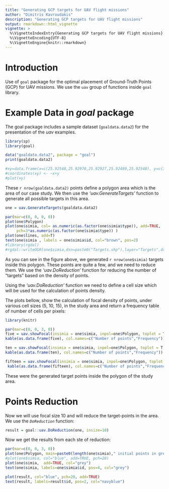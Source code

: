 ```yaml
---
title: "Generating GCP targets for UAV flight missions"
author: "Dimitris Kavroudakis"
description: "Generating GCP targets for UAV flight missions"
output: rmarkdown::html_vignette
vignette: >
  %\VignetteIndexEntry{Generating GCP targets for UAV flight missions}
  %\VignetteEncoding{UTF-8}
  %\VignetteEngine{knitr::rmarkdown}
---
```


# Introduction

Use of `goal` package for the optimal placement of Ground-Truth Points (GCP) for UAV missions. We use the `uav` group of functions inside `goal` library.

# Example Data in _goal_ package

The goal package includes a sample dataset (`goaldata.data2`) for the presentation of the _uav_ examples. 

```r
library(sp)
library(goal)

data("goaldata.data2", package = "goal")
print(goaldata.data2) 

#xy=data.frame(x=c(25.92548,25.92970,25.92927,25.92489,25.92548), y=c(39.13743,39.13591,39.13500,39.13641,39.13743 )) 
#coordinates(xy) <- ~x+y
#plot(xy)
```

These `r nrow(goaldata.data2)` points define a polygon area which is the area of our case study.
We then use the _'uav.GenerateTargets'_ function to generate all possible targets in this area.

 


```r
one = uav.GenerateTargets(goaldata.data2)

par(mar=c(0, 0, 0, 0))
plot(one$Polygon)
plot(one$simia, col= as.numeric(as.factor(one$simia$type)), add=TRUE,  
     pch=3*as.numeric(as.factor(one$simia$type)) )
plot(one$lines, add=T)
text(one$simia , labels = one$simia$id, col="brown", pos=2)
#library(rgdal)
#rgdal::writeOGR(one$simia,dsn=paste0("Targets.shp"),layer="Targets",driver="ESRI Shapefile", overwrite_layer = T)

```

As you can see in the figure above, we generated `r nrow(one$simia)` targets inside this polygon. These points are quite a few, and we need to reduce them. We use the _'uav.DoReduction'_ function for reducing the number of "targets" based on the density of points. 

Using the _'uav.DoReduction'_ function we need to define a cell size which will be used for the calculation of points density.

The plots bellow, show the calculation of focal density of points, under various cell sizes (5, 10, 15), in the study area and return a frequency table of number of cells per pixels:

```r
library(knitr)

par(mar=c(0, 0, 3, 0))
five = uav.showFocal(insimia = one$simia, inpol=one$Polygon, toplot = T, size = 5) 
kable(as.data.frame(five), col.names=c("Number of points","Frequency"))

ten = uav.showFocal(insimia = one$simia, inpol=one$Polygon, toplot = T, size = 10)
kable(as.data.frame(ten), col.names=c("Number of points","Frequency"))

fifteen = uav.showFocal(insimia = one$simia, inpol=one$Polygon, toplot = T, size = 15)
 kable(as.data.frame(fifteen), col.names=c("Number of points","Frequency"))
```

These were the generated target points inside the polygon of the study area.

Points Reduction
===

Now we will use focal size 10 and will reduce the target-points in the area. We use the _`DoReduction`_ function:
```r
result = goal::uav.DoReduction(one, insize=10)
```

Now we get the results from each ste of reduction:

```r
par(mar=c(0, 0, 3, 0))
plot(one$Polygon, main=paste0(length(one$simia)," initial points in grey\n",length(result)," final points in blue"))
#plot(one$simia, col="blue", add=TRUE, pch=20)
plot(one$simia,  add=TRUE, col="grey")
text(one$simia, labels=one$simia$id, pos=4, col="grey")

plot(result, col="blue", pch=20, add=TRUE)
text(result, labels=result$id, pos=2, col="navyblue")
```

